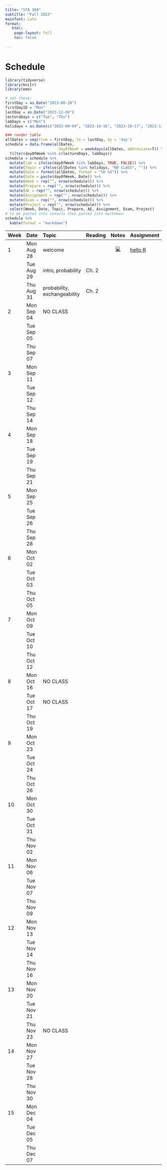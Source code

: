 ```yaml
---
title: "STA 360"
subtitle: "Fall 2023"
mainfont: Lato
format: 
   html: 
    page-layout: full
    toc: false
  
---
```


# Schedule

```r
library(tidyverse)
library(knitr)
library(emo)
```

```r
# set these:
firstDay = as.Date("2023-08-28")
firstDayID = "Mon"
lastDay = as.Date("2023-12-08")
lectureDays = c("Tue", "Thu")
labDays = c("Mon")
holidays = as.Date(c("2023-09-04", "2023-10-16", "2023-10-17", "2023-11-22", "2023-11-23", "2023-11-24"))

### render table
allDates = seq(from = firstDay, to = lastDay, by = 'day')
schedule = data.frame(allDates,
                        dayOfWeek = weekdays(allDates, abbreviate=T)) %>%
  filter(dayOfWeek %in% c(lectureDays, labDays))
schedule = schedule %>%
  mutate(lab = ifelse(dayOfWeek %in% labDays, TRUE, FALSE)) %>%
  mutate(Topic = ifelse(allDates %in% holidays, "NO CLASS", "")) %>%
  mutate(Date = format(allDates, format = "%b %d")) %>%
  mutate(Date = paste(dayOfWeek, Date)) %>%
  mutate(Week = rep("", nrow(schedule))) %>%
  mutate(Prepare = rep("", nrow(schedule))) %>%
  mutate(AE = rep("", nrow(schedule))) %>%
  mutate(Assignment = rep("", nrow(schedule))) %>%
  mutate(Exam = rep("", nrow(schedule))) %>%
  mutate(Project = rep("", nrow(schedule))) %>%
  select(Week, Date, Topic, Prepare, AE, Assignment, Exam, Project)
# to be pasted into console then pasted into markdown:
schedule %>%
  kable(format = "markdown")
```

| Week | Date       | Topic                        | Reading | Notes | Assignment |
|:-----|:-----------|:----------------------------------|-----|:------:|:-----------|
| 1    | Mon Aug 28 | welcome                     |         | [💻](/slides/lab0-welcome.html)       | [hello R](/labs/lab0.html)           |
|      | Tue Aug 29 | intro, probability           | Ch. 2   |       |            |
|      | Thu Aug 31 | probability, exchangeability | Ch. 2   |       |            |
| 2    | Mon Sep 04 | NO CLASS                     |         |       |            |
|      | Tue Sep 05 |                              |         |       |            |
|      | Thu Sep 07 |                              |         |       |            |
| 3    | Mon Sep 11 |                              |         |       |            |
|      | Tue Sep 12 |                              |         |       |            |
|      | Thu Sep 14 |                              |         |       |            |
| 4    | Mon Sep 18 |                              |         |       |            |
|      | Tue Sep 19 |                              |         |       |            |
|      | Thu Sep 21 |                              |         |       |            |
| 5    | Mon Sep 25 |                              |         |       |            |
|      | Tue Sep 26 |                              |         |       |            |
|      | Thu Sep 28 |                              |         |       |            |
| 6    | Mon Oct 02 |                              |         |       |            |
|      | Tue Oct 03 |                              |         |       |            |
|      | Thu Oct 05 |                              |         |       |            |
| 7    | Mon Oct 09 |                              |         |       |            |
|      | Tue Oct 10 |                              |         |       |            |
|      | Thu Oct 12 |                              |         |       |            |
| 8    | Mon Oct 16 | NO CLASS                     |         |       |            |
|      | Tue Oct 17 | NO CLASS                     |         |       |            |
|      | Thu Oct 19 |                              |         |       |            |
| 9    | Mon Oct 23 |                              |         |       |            |
|      | Tue Oct 24 |                              |         |       |            |
|      | Thu Oct 26 |                              |         |       |            |
| 10   | Mon Oct 30 |                              |         |       |            |
|      | Tue Oct 31 |                              |         |       |            |
|      | Thu Nov 02 |                              |         |       |            |
| 11   | Mon Nov 06 |                              |         |       |            |
|      | Tue Nov 07 |                              |         |       |            |
|      | Thu Nov 09 |                              |         |       |            |
| 12   | Mon Nov 13 |                              |         |       |            |
|      | Tue Nov 14 |                              |         |       |            |
|      | Thu Nov 16 |                              |         |       |            |
| 13   | Mon Nov 20 |                              |         |       |            |
|      | Tue Nov 21 |                              |         |       |            |
|      | Thu Nov 23 | NO CLASS                     |         |       |            |
| 14   | Mon Nov 27 |                              |         |       |            |
|      | Tue Nov 28 |                              |         |       |            |
|      | Thu Nov 30 |                              |         |       |            |
| 15   | Mon Dec 04 |                              |         |       |            |
|      | Tue Dec 05 |                              |         |       |            |
|      | Thu Dec 07 |                              |         |       |            |

<!-- | Week | Date       | Topic                                  |              Notes              | Lab                      | Exam                                  | Project | -->

<!-- |:----------|:----------|:----------|:---------:|:----------|:----------|:----------| -->

<!-- | 0    | Fri Jan 13 | welcome                                |  [💻](/slides/01-welcome.html)  |                          |                                       |         | -->

<!-- | 1    | Tue Jan 17 | git                                    | [💻](/slides/lab0-welcome.html) | [lab 0](/labs/lab0.html) |                                       |         | -->

<!-- |      | Wed Jan 18 | control flow, loops and functions      |    [💻](/slides/lec02.html)     |                          |                                       |         | -->

<!-- |      | Fri Jan 20 | NAs, lists, NULL and attributes        |    [💻](/slides/lec03.html)     |                          |                                       |         | -->

<!-- | 2    | Tue Jan 24 | if it's a function, fix it             |                                 | [lab 1](/labs/lab1.html) |                                       |         | -->

<!-- |      | Wed Jan 25 | object oriented programming            |    [💻](/slides/lec04.html)     |                          |                                       |         | -->

<!-- |      | Fri Jan 27 | tidy data and dplyr                    |    [💻](/slides/lec05.html)     |                          |                                       |         | -->

<!-- | 3    | Tue Jan 31 | computational masonry                  |                                 | [lab 2](/labs/lab2.html) |                                       |         | -->

<!-- |      | Wed Feb 01 | subsetting                             |    [💻](/slides/lec06.html)     |                          |                                       |         | -->

<!-- |      | Fri Feb 03 | ggplot2                                |    [💻](/slides/lec07.html)     |                          |                                       |         | -->

<!-- | 4    | Tue Feb 07 | dream of plots                         |                                 | [lab 3](/labs/lab3.html) |                                       |         | -->

<!-- |      | Wed Feb 08 | functional programming and purrr       |    [💻](/slides/lec08.html)     |                          |                                       |         | -->

<!-- |      | Fri Feb 10 | regular expressions                    |    [💻](/slides/lec09.html)     |                          |                                       |         | -->

<!-- | 5    | Tue Feb 14 | wrangling the written word             |                                 | [lab 4](/labs/lab4.html) |                                       |         | -->

<!-- |      | Wed Feb 15 | catch-up                               |                                 |                          |                                       |         | -->

<!-- |      | Fri Feb 17 | review / questions / exam              |                                 |                          | [exam 1 release](/exams/exam01.html) |         | -->

<!-- | 6    | Tue Feb 21 | no lab: exam 1                         |                                 |                |   exam 1 due                                    |         | -->

<!-- |      | Wed Feb 22 | complexity and parallelization |  [💻](/slides/lec10.html)                                |                          |                                       |         | -->

<!-- |      | Fri Feb 24 | intro to optimization          |  [💻](/slides/lec11.html)                                |                          |                                       |         | -->

<!-- | 7    | Tue Feb 28 | where's zero?                                       |                                 | [lab 5](/labs/lab5.html)                         |                                       |         | -->

<!-- |      | Wed Mar 01 | Newton-Raphson                  |[💻](/slides/lec12.html)                                  |                          |                                       |         | -->

<!-- |      | Fri Mar 03 | Newton-Raphson examples           |                                 |                          |                                       |         | -->

<!-- | 8    | Tue Mar 07 |  continue lab                                      |                                 |                          |                                       |         | -->

<!-- |      | Wed Mar 08 | MM principles   |   [💻](/slides/lec13.html)                              |                          |                                       |         | -->

<!-- |      | Fri Mar 10 | MM example                        |   [💻](/slides/lec14.html)                              |                          |                                       |         | -->

<!-- | 9    | Tue Mar 14 | NO CLASS: Spring break                 |                                 |                          |                                       |         | -->

<!-- |      | Wed Mar 15 | NO CLASS: Spring break                 |                                 |                          |                                       |         | -->

<!-- |      | Fri Mar 17 | NO CLASS: Spring break                 |                                 |                          |                                       |         | -->

<!-- | 10   | Tue Mar 21 | ascend the likelihood                                      |                                 | [lab 6](/labs/lab6.html)                          |                                       |         | -->

<!-- |      | Wed Mar 22 | EM algorithm                      | [💻](/slides/lec15.html)                                 |                          |                                       |         | -->

<!-- |      | Fri Mar 24 | Monte Carlo integration                          |  [💻](/slides/lec16.html)                                |                          |                                       |         | -->

<!-- | 11   | Tue Mar 28 | continue lab                                       |                                 |                          |                                       |         | -->

<!-- |      | Wed Mar 29 | importance sampling                                 | [💻](/slides/lec17.html)                                 |                          |                                       |         | -->

<!-- |      | Fri Mar 31 | review / questions / exam                          |                                 |                          |   [exam 2 release](/exams/exam02.html)                                     |          | -->

<!-- | 12   | Tue Apr 04 |  no lab: exam 2                                       |                               |                          |  exam 2 due                                     |         | -->

<!-- |      | Wed Apr 05 |  shiny I                 |  [💻](/slides/lec18.html)                                |                          |                                       |         | -->

<!-- |      | Fri Apr 07 | shiny II              |                                 |                          |                                       |         | -->

<!-- | 13   | Tue Apr 11 | shiny dashboard                                  |                                 |               [on GitHub](https://github.com/orgs/sta323-sp23/repositories)         |                                  |         | -->

<!-- |      | Wed Apr 12 | SQL                 |                                 |                          |                                       |         | -->

<!-- |      | Fri Apr 14 | project tips                          |                                 |                          |                                       |         | -->

<!-- | 14   | Tue Apr 18 | project workday                                     |                                 |                          |                                       |         | -->

<!-- |      | Wed Apr 19 | APIs                                   |   [💻](/slides/lec20.html)                               |                          |                                       |         | -->

<!-- |      | Fri Apr 21 | covariance & PCA                                    | [💻](/slides/lec21.html)                                |                          |                                       |         | -->

<!-- | 15   | Tue Apr 25 | project presentations              |                                 |                          |                                       |         | -->

<!-- |      | Wed Apr 26 | special topic: cryptanalysis                         |  [💻](/slides/lec22.html)                               |                          |                                       |         | -->
